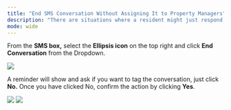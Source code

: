 ---
title: "End SMS Conversation Without Assigning It to Property Managers"
description: "There are situations where a resident might just respond with **Thank you** and **doesn't require a response** from the Property Manager."
mode: wide
---

From the **SMS box,** select the **Ellipsis icon** on the top right and click **End Conversation** from the Dropdown.

<Frame>
  <img src="/images/rtaImage-604.jpg"/>
</Frame>

A reminder will show and ask if you want to tag the conversation, just click **No.** Once you have clicked No, confirm the action by clicking **Yes**.

<Frame>
  <img src="/images/rtaImage-605.jpg"/>
</Frame>

<Frame>
  <img src="/images/rtaImage-606.jpg"/>
</Frame>
